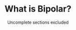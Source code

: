 <Meta
  title="What is Bipolar? - Neurodiversity Wiki"
  description="Learn about what it means to have Bipolar."
  social="/social/bipolar.jpg"
/>

<PreviewBanner googleDocUrl="https://docs.google.com/document/d/1DqHibkwW6LT8O6hIpqwvW1QrsWzn7YLnS6pe3ePPQ7s/edit?usp=sharing" />

<Header>

# What is Bipolar?

Uncomplete sections excluded

</Header>
